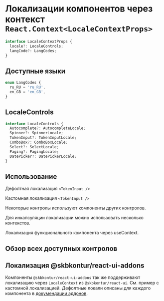 


<Meta of={LocaleStories} />

# Локализации компонентов через контекст `React.Context<LocaleContextProps>`

```typescript static
interface LocaleContextProps {
  locale?: LocaleControls;
  langCode?: LangCodes;
}
```

## Доступные языки

```typescript static
enum LangCodes {
  ru_RU = 'ru_RU',
  en_GB = 'en_GB',
}
```

## LocaleControls

```typescript static
interface LocaleControls {
  Autocomplete?: AutocompleteLocale;
  Spinner?: SpinnerLocale;
  TokenInput?: TokenInputLocale;
  ComboBox?: ComboBoxLocale;
  Select?: SelectLocale;
  Paging?: PagingLocale;
  DatePicker?: DatePickerLocale;
}
```

## Использование

Дефолтная локализация `<TokenInput />`

<Story of={LocaleStories.Example1} />

Кастомная локализация `<TokenInput />`

<Story of={LocaleStories.Example2} />

Некоторые контролы используют компоненты других контролов.

Для инкапсуляции локализации можно использовать несколько контекстов.

<Story of={LocaleStories.Example3} />

Локализация функционального компонента через useContext.

<Story of={LocaleStories.Example4} />

## Обзор всех доступных контролов

<Story of={LocaleStories.Example5} />

## Локализация @skbkontur/react-ui-addons

Компоненты `@skbkontur/react-ui-addons` так же поддерживают локализацию через `LocaleContext` из `@skbkontur/react-ui`.
См. пример с кастомной локализацией. Дефолтные локали описаны для каждого компонента в [докумендации аддонов](https://ui.gitlab-pages.kontur.host/docs/#/react-ui-addons).
